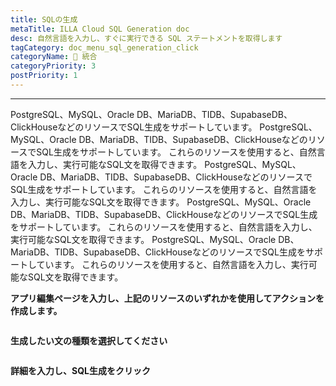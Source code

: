 ```yaml
---
title: SQLの生成
metaTitle: ILLA Cloud SQL Generation doc
desc: 自然言語を入力し、すぐに実行できる SQL ステートメントを取得します
tagCategory: doc_menu_sql_generation_click
categoryName: 🔨 統合
categoryPriority: 3
postPriority: 1
---
```


* * *

<Heading hidden>SQL生成</Heading>

PostgreSQL、MySQL、Oracle DB、MariaDB、TIDB、SupabaseDB、ClickHouseなどのリソースでSQL生成をサポートしています。 PostgreSQL、MySQL、Oracle DB、MariaDB、TIDB、SupabaseDB、ClickHouseなどのリソースでSQL生成をサポートしています。 これらのリソースを使用すると、自然言語を入力し、実行可能なSQL文を取得できます。 PostgreSQL、MySQL、Oracle DB、MariaDB、TIDB、SupabaseDB、ClickHouseなどのリソースでSQL生成をサポートしています。 これらのリソースを使用すると、自然言語を入力し、実行可能なSQL文を取得できます。 PostgreSQL、MySQL、Oracle DB、MariaDB、TIDB、SupabaseDB、ClickHouseなどのリソースでSQL生成をサポートしています。 これらのリソースを使用すると、自然言語を入力し、実行可能なSQL文を取得できます。 PostgreSQL、MySQL、Oracle DB、MariaDB、TIDB、SupabaseDB、ClickHouseなどのリソースでSQL生成をサポートしています。 これらのリソースを使用すると、自然言語を入力し、実行可能なSQL文を取得できます。 

**アプリ編集ページを入力し、上記のリソースのいずれかを使用してアクションを作成します。** 

<img src='https://cdn.illacloud.com/official-website/img/docs/assemble/sql_generate.png' alt="" />

**生成したい文の種類を選択してください**

<img src='https://cdn.illacloud.com/official-website/img/docs/assemble/sql_generate(1).gif' alt="" />

**詳細を入力し、SQL生成をクリック**

<img src='https://cdn.illacloud.com/official-website/img/docs/assemble/sql_generate(2).png' alt="" />
